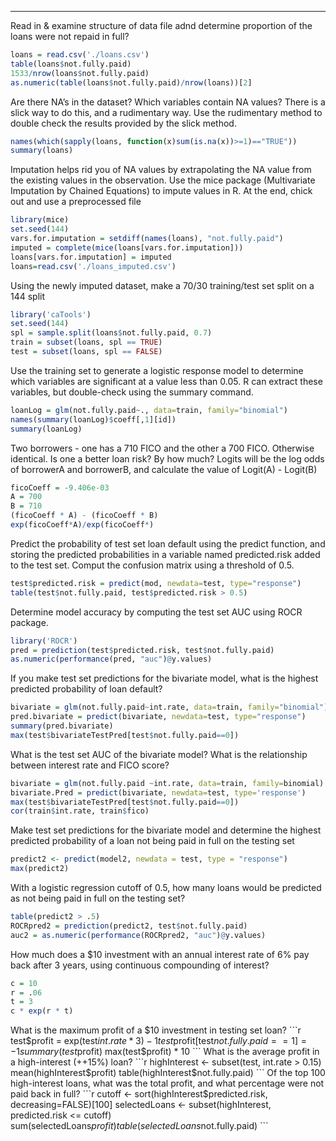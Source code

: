 **** 
Read in & examine structure of data file adnd determine proportion of the loans were not repaid in full? 
```r
loans = read.csv('./loans.csv')
table(loans$not.fully.paid)
1533/nrow(loans$not.fully.paid)
as.numeric(table(loans$not.fully.paid)/nrow(loans))[2]
```
Are there NA's in the dataset?  Which variables contain NA values?  There is a slick way to do this, and a rudimentary way.  Use the rudimentary method to double check the results provided by the slick method.
```r
names(which(sapply(loans, function(x)sum(is.na(x))>=1)=="TRUE"))
summary(loans)
```
Imputation helps rid you of NA values by extrapolating the NA value from the existing values in the observation.  Use the mice package (Multivariate Imputation by Chained Equations) to impute values in R.  At the end, chick out and use a preprocessed file
```r
library(mice)
set.seed(144)
vars.for.imputation = setdiff(names(loans), "not.fully.paid")
imputed = complete(mice(loans[vars.for.imputation]))
loans[vars.for.imputation] = imputed
loans=read.csv('./loans_imputed.csv')
```
Using the newly imputed dataset, make a 70/30 training/test set split on a 144 split
```r
library('caTools')
set.seed(144)
spl = sample.split(loans$not.fully.paid, 0.7)
train = subset(loans, spl == TRUE)
test = subset(loans, spl == FALSE)
```
Use the training set to generate a logistic response model to determine which variables are significant at a value less than 0.05.  R can extract these variables, but double-check using the summary command.
```r
loanLog = glm(not.fully.paid~., data=train, family="binomial")
names(summary(loanLog)$coeff[,1][id])
summary(loanLog)
```
Two borrowers - one has a 710 FICO and the other a 700 FICO.  Otherwise identical.  Is one a better loan risk?  By how much?  Logits will be the log odds of borrowerA and borrowerB, and calculate the value of Logit(A) - Logit(B)
```r
ficoCoeff = -9.406e-03
A = 700
B = 710
(ficoCoeff * A) - (ficoCoeff * B)
exp(ficoCoeff*A)/exp(ficoCoeff*)
```
Predict the probability of test set loan default using the predict function, and storing the predicted probabilities in a variable named predicted.risk added to the test set.  Comput the confusion matrix using a threshold of 0.5.
```r
test$predicted.risk = predict(mod, newdata=test, type="response")
table(test$not.fully.paid, test$predicted.risk > 0.5)
```
Determine model accuracy by computing the test set AUC using ROCR package.
```r
library('ROCR')
pred = prediction(test$predicted.risk, test$not.fully.paid)
as.numeric(performance(pred, "auc")@y.values)
```
If you make test set predictions for the bivariate model, what is the highest predicted probability of loan default?
```r
bivariate = glm(not.fully.paid~int.rate, data=train, family="binomial")
pred.bivariate = predict(bivariate, newdata=test, type="response")
summary(pred.bivariate)
max(test$bivariateTestPred[test$not.fully.paid==0])
```
What is the test set AUC of the bivariate model?  What is the relationship between interest rate and FICO score?
```r
bivariate = glm(not.fully.paid ~int.rate, data=train, family=binomial)
bivariate.Pred = predict(bivariate, newdata=test, type='response')
max(test$bivariateTestPred[test$not.fully.paid==0])
cor(train$int.rate, train$fico)
```
Make test set predictions for the bivariate model and determine the highest predicted probability of a loan not being paid in full on the testing set
```r
predict2 <- predict(model2, newdata = test, type = "response")
max(predict2)
```
With a logistic regression cutoff of 0.5, how many loans would be predicted as not being paid in full on the testing set?
```r
table(predict2 > .5)
ROCRpred2 = prediction(predict2, test$not.fully.paid)
auc2 = as.numeric(performance(ROCRpred2, "auc")@y.values)
```
How much does a $10 investment with an annual interest rate of 6% pay back after 3 years, using continuous compounding of interest?
```r
c = 10 
r = .06 
t = 3
c * exp(r * t)
```
What is the maximum profit of a $10 investment in testing set loan?
```r
test$profit = exp(test$int.rate*3) - 1
test$profit[test$not.fully.paid == 1] = -1
summary(test$profit)
max(test$profit) * 10
```
What is the average profit in a high-interest (++15%) loan?
```r
highInterest <- subset(test, int.rate > 0.15)
mean(highInterest$profit)
table(highInterest$not.fully.paid)
```
Of the top 100 high-interest loans, what was the total profit, and what percentage were not paid back in full?
```r
cutoff <- sort(highInterest$predicted.risk, decreasing=FALSE)[100]
selectedLoans <- subset(highInterest, predicted.risk <= cutoff)
sum(selectedLoans$profit)
table(selectedLoans$not.fully.paid)
```

